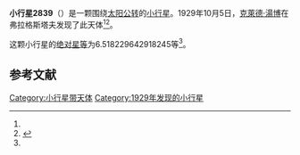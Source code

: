 {{Infobox planet
| bgcolour = #FFFFC0
| name = 2839 Annette
| symbol = 
| image = 
| caption = 
| discovery = yes
| discovery_ref = 
| discoverer = [[克萊德·湯博|克萊德·湯博]]
| discovery_site = [[弗拉格斯塔夫|弗拉格斯塔夫]] 
| discovered = 1929年10月5日
| designations = yes
| mp_name = 
| named_after = 
| alt_names = 1929 TP/ 1937 AB1 / 1939 UL / 1962 TE / 1970 BB / 1972 XF1 / 1982 VP
| mp_category = [[主带小行星|主带小行星]]
| orbit_ref = <ref name="a">[http://ssd.jpl.nasa.gov/sbdb.cgi?sstr=2839 2839 Annette] {{Wayback|url=http://ssd.jpl.nasa.gov/sbdb.cgi?sstr=2839 |date=20210717073134 }}，小行星數據庫瀏覽器（JPL Small-Body Database Browser）－[[美国国家航空航天局|美国国家航空航天局]]喷气推进实验室</ref>
| epoch = 2456400.5 (2013年4月18日更新)
| aphelion = {{convert|2.548769807081408|AU|km|3|abbr=on|lk=out}}
| perihelion = {{convert|1.883546155176974|AU|km|3|abbr=on}}
| semimajor = {{convert|2.216157981129191|AU|km|3|abbr=on}}
| eccentricity = 0.15008489
| period = 1205.034557 [[日|日]]<br />3.3[[儒略年|儒略年]]
| avg_speed = 
| inclination = 4.808151407114049
| asc_node = 44.59299849988908
| mean_anomaly = 
| arg_peri = 6.518229642918245
| satellites = 
| physical_characteristics = yes
| dimensions = 
| mass = 
| density = 
| surface_grav = 
| escape_velocity = 
| sidereal_day = 
| axial_tilt = 
| pole_ecliptic_lat = 
| pole_ecliptic_lon = 
| albedo = 
| temperatures= 
| temp_name1 = 
| mean_temp_1 = 
| max_temp_1 = 
| temp_name2 = 
| max_temp_2 = 
| spectral_type = 
| abs_magnitude = 6.518229642918245
}}

'''小行星2839'''（{{lang-en|2839 Annette}}）是一颗围绕[[太阳|太阳]][[公转|公转]]的[[小行星|小行星]]。1929年10月5日，[[克萊德·湯博|克萊德·湯博]]在弗拉格斯塔夫发现了此天体<ref name="a" /><ref>{{cite news|title=小行星列表|url=http://cfa-www.harvard.edu/iau/lists/NumberedMPs.txt|accessdate=2013-07-08|newspaper=哈佛大学|archive-date=2008-05-17|archive-url=https://web.archive.org/web/20080517010638/http://cfa-www.harvard.edu/iau/lists/NumberedMPs.txt|dead-url=no}}</ref>。

这颗小行星的[[绝对星等|绝对星等]]为6.518229642918245等<ref name="a" />。

==参考文献==
{{reflist}}
{{Minor Planet Number|[[小行星2838|小行星2838]]|[[小行星2840|小行星2840]]}}

{{小天体}}

[[Category:小行星带天体|Category:小行星带天体]]
[[Category:1929年发现的小行星|Category:1929年发现的小行星]]

{{asteroid-stub}}